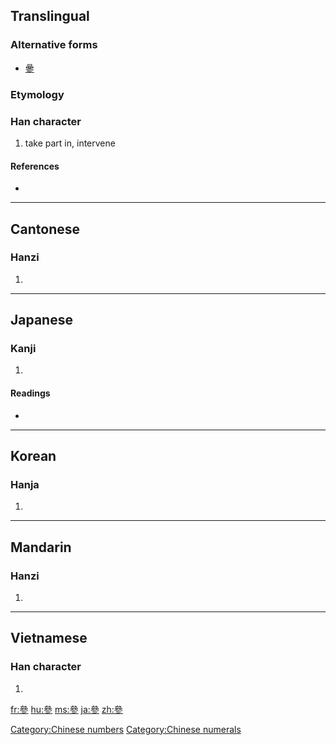{{also|参}}
==Translingual==

===Alternative forms===
*[[曑]]

===Etymology===
{{Han compound|晶|㐱|c1=s|c2=p|ls=psc}}

===Han character===
{{Han char|rn=28|rad=厶|as=09|sn=11|four=2320<sub>2</sub>|canj=戈戈戈竹 (IIIH)}}

# take part in, intervene

====References====
* {{Han ref|kx=0164.280|dkj=03098|dj=0372.280|hdz=10387.230|uh=53C3|ud=21443|bh=B0D1|bd=45265}}

[[Category:Chinese numbers]]
[[Category:Chinese numerals]]
----

==Cantonese==

===Hanzi===
{{yue-hanzi|jyut=|y=chaam1|sim=参}}

# {{defn|Cantonese|sort=厶09}}

----

==Japanese==

===Kanji===
{{ja-kanji|grade=|rs=厶09}}

# {{defn|Japanese}}

====Readings====
* {{ja-readings|on=[[さん]] (san)|kun=[[まいる]] (mairu)}}

----

==Korean==

===Hanja===
{{ko-hanja|hangeul=[[참]], [[삼]]|rv=cham, sam|mr=ch'am, sam}}

# {{defn|Korean|sort=厶09}}

----

==Mandarin==

===Hanzi===
{{cmn-hanzi|sim=参|pin=[[cān]] ([[can1]]), [[cēn]] ([[cen1]]), [[dēn]] ([[den1]]), [[sān]] ([[san1]]), [[sǎn]] ([[san3]]), [[shēn]] ([[shen1]])|wg=ts'an<sup>1</sup>, ts'en<sup>1</sup>, *<sup>1</sup>, san<sup>1</sup>, <sup>3</sup>, shen<sup>1</sup>}}
# {{defn|Mandarin|sort=厶09}}
----
==Vietnamese==

===Han character===
{{vi-hantu|[[tham]], [[sâm]]|rs=厶09}}

# {{defn|Vietnamese|sort=厶09}}

[[fr:參]]
[[hu:參]]
[[ms:參]]
[[ja:參]]
[[zh:參]]